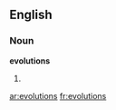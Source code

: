 ==English==

===Noun===
'''evolutions'''

# {{plural of|[[evolution]]}}

[[ar:evolutions]]
[[fr:evolutions]]